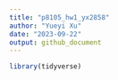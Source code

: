 ```yaml
---
title: "p8105_hw1_yx2858"
author: "Yueyi Xu"
date: "2023-09-22"
output: github_document
---
```


```r
library(tidyverse)
```
